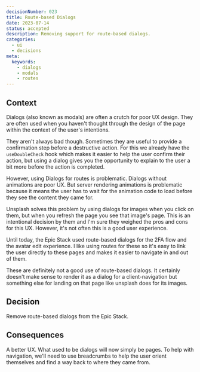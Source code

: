 ```yaml
---   
decisionNumber: 023
title: Route-based Dialogs
date: 2023-07-14
status: accepted
description: Removing support for route-based dialogs.
categories:
  - ui
  - decisions
meta:
  keywords:
    - dialogs
    - modals
    - routes  
---
```

## Context

Dialogs (also known as modals) are often a crutch for poor UX design. They are
often used when you haven't thought through the design of the page within the
context of the user's intentions.

They aren't always bad though. Sometimes they are useful to provide a
confirmation step before a destructive action. For this we already have the
`useDoubleCheck` hook which makes it easier to help the user confirm their
action, but using a dialog gives you the opportunity to explain to the user a
bit more before the action is completed.

However, using Dialogs for routes is problematic. Dialogs without animations are
poor UX. But server rendering animations is problematic because it means the
user has to wait for the animation code to load before they see the content they
came for.

Unsplash solves this problem by using dialogs for images when you click on them,
but when you refresh the page you see that image's page. This is an intentional
decision by them and I'm sure they weighed the pros and cons for this UX.
However, it's not often this is a good user experience.

Until today, the Epic Stack used route-based dialogs for the 2FA flow and the
avatar edit experience. I like using routes for these so it's easy to link the
user directly to these pages and makes it easier to navigate in and out of them.

These are definitely not a good use of route-based dialogs. It certainly doesn't
make sense to render it as a dialog for a client-navigation but something else
for landing on that page like unsplash does for its images.

## Decision

Remove route-based dialogs from the Epic Stack.

## Consequences

A better UX. What used to be dialogs will now simply be pages. To help with
navigation, we'll need to use breadcrumbs to help the user orient themselves and
find a way back to where they came from.
